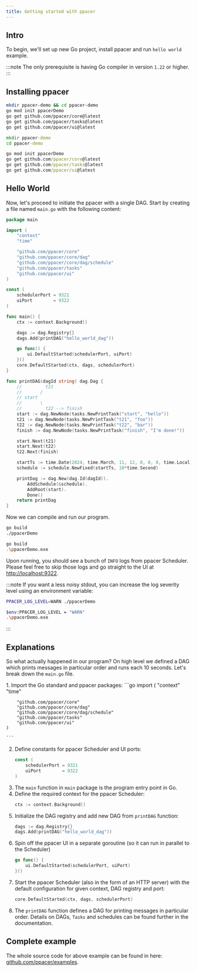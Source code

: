```yaml
---
title: Getting started with ppacer
---
```



## Intro

To begin, we'll set up new Go project, install ppacer and run `hello world`
example.

:::note
The only prerequisite is having Go compiler in version `1.22` or higher.
:::


## Installing ppacer

```bash title="Setup Go project and install ppacer - Linux/MacOS"
mkdir ppacer-demo && cd ppacer-demo
go mod init ppacerDemo
go get github.com/ppacer/core@latest
go get github.com/ppacer/tasks@latest
go get github.com/ppacer/ui@latest
```

```cmd title="Setup Go project and install ppacer - Windows PowerShell"
mkdir ppacer-demo
cd ppacer-demo

go mod init ppacerDemo
go get github.com/ppacer/core@latest
go get github.com/ppacer/tasks@latest
go get github.com/ppacer/ui@latest
```


## Hello World

Now, let's proceed to initiate the ppacer with a single DAG. Start by creating
a file named `main.go` with the following content:


```go
package main

import (
    "context"
    "time"

    "github.com/ppacer/core"
    "github.com/ppacer/core/dag"
    "github.com/ppacer/core/dag/schedule"
    "github.com/ppacer/tasks"
    "github.com/ppacer/ui"
)

const (
    schedulerPort = 9321
    uiPort        = 9322
)

func main() {
    ctx := context.Background()

    dags := dag.Registry{}
    dags.Add(printDAG("hello_world_dag"))

    go func() {
        ui.DefaultStarted(schedulerPort, uiPort)
    }()
    core.DefaultStarted(ctx, dags, schedulerPort)
}

func printDAG(dagId string) dag.Dag {
    //         t21
    //       /
    // start
    //       \
    //         t22 --> finish
    start := dag.NewNode(tasks.NewPrintTask("start", "hello"))
    t21 := dag.NewNode(tasks.NewPrintTask("t21", "foo"))
    t22 := dag.NewNode(tasks.NewPrintTask("t22", "bar"))
    finish := dag.NewNode(tasks.NewPrintTask("finish", "I'm done!"))

    start.Next(t21)
    start.Next(t22)
    t22.Next(finish)

    startTs := time.Date(2024, time.March, 11, 12, 0, 0, 0, time.Local)
    schedule := schedule.NewFixed(startTs, 10*time.Second)

    printDag := dag.New(dag.Id(dagId)).
        AddSchedule(&schedule).
        AddRoot(start).
        Done()
    return printDag
}
```

Now we can compile and run our program.

```bash title="Linux/MacOS"
go build
./ppacerDemo
```

```bash title="Windows PowerShell"
go build
.\ppacerDemo.exe
```

Upon running, you should see a bunch of `INFO` logs from ppacer Scheduler.
Please feel free to skip those logs and go straight to the UI at
[http://localhost:9322](http://localhost:9322).


:::note
If you want a less noisy stdout, you can increase the log severity level using
an environment variable:

```bash title="Linux/MacOS"
PPACER_LOG_LEVEL=WARN ./ppacerDemo
```

```bash title="Windows PowerShell"
$env:PPACER_LOG_LEVEL = "WARN"
.\ppacerDemo.exe
```
:::



## Explanations

So what actually happened in our program? On high level we defined a DAG which
prints messages in particular order and runs each 10 seconds.
Let's break down the `main.go` file.

<Steps>
1. Import the Go standard and ppacer packages:
    ```go
    import (
        "context"
        "time"

        "github.com/ppacer/core"
        "github.com/ppacer/core/dag"
        "github.com/ppacer/core/dag/schedule"
        "github.com/ppacer/tasks"
        "github.com/ppacer/ui"
    )

    ```

2. Define constants for ppacer Scheduler and UI ports:
    ```go
    const (
        schedulerPort = 9321
        uiPort        = 9322
    )
    ```
3. The `main` function in `main` package is the program entry point in Go.
4. Define the required context for the ppacer Scheduler:
    ```go
    ctx := context.Background()
    ```
5. Initialize the DAG registry and add new DAG from `printDAG` function:
    ```go
    dags := dag.Registry{}
    dags.Add(printDAG("hello_world_dag"))
    ```
6. Spin off the ppacer UI in a separate goroutine (so it can run in parallel
to the Scheduler)
    ```go
    go func() {
        ui.DefaultStarted(schedulerPort, uiPort)
    }()
    ```
7. Start the ppacer Scheduler (also in the form of an HTTP server) with the
default configuration for given context, DAG registry and port:
    ```go
    core.DefaultStarted(ctx, dags, schedulerPort)
    ```
8. The `printDAG` function defines a DAG for printing messages in particular
order. Details on DAGs, `Tasks` and schedules can be found further in the
documentation.
</Steps>


## Complete example

The whole source code for above example can be found in here:
[github.com/ppacer/examples](https://github.com/ppacer/examples/tree/main/hello).


